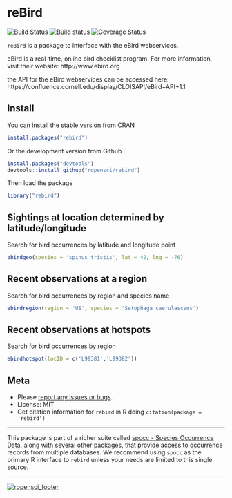 reBird
======

[![Build Status](https://api.travis-ci.org/ropensci/rebird.png)](https://travis-ci.org/ropensci/rebird)
[![Build status](https://ci.appveyor.com/api/projects/status/s3dobn991c20t2kg?svg=true)](https://ci.appveyor.com/project/sckott/rebird)
[![Coverage Status](https://coveralls.io/repos/ropensci/rebird/badge.svg)](https://coveralls.io/r/ropensci/rebird)

`reBird` is a package to interface with the eBird webservices.

eBird is a real-time, online bird checklist program. For more information, visit their website: http://www.ebird.org

the API for the eBird webservices can be accessed here: https://confluence.cornell.edu/display/CLOISAPI/eBird+API+1.1

## Install

You can install the stable version from CRAN

```r
install.packages("rebird")
```

Or the development version from Github

```r
install.packages("devtools")
devtools::install_github("ropensci/rebird")
```

Then load the package

```r
library("rebird")
```

## Sightings at location determined by latitude/longitude

Search for bird occurrences by latitude and longitude point

```r
ebirdgeo(species = 'spinus tristis', lat = 42, lng = -76)
```

## Recent observations at a region

Search for bird occurrences by region and species name

```r
ebirdregion(region = 'US', species = 'Setophaga caerulescens')
```


## Recent observations at hotspots

Search for bird occurrences by region

```r
ebirdhotspot(locID = c('L99381','L99382'))
```


## Meta

* Please [report any issues or bugs](https://github.com/ropensci/rebird/issues).
* License: MIT
* Get citation information for `rebird` in R doing `citation(package = 'rebird')`

---

This package is part of a richer suite called [spocc - Species Occurrence Data](https://github.com/ropensci/spocc), along with several other packages, that provide access to occurrence records from multiple databases. We recommend using `spocc` as the primary R interface to `rebird` unless your needs are limited to this single source.

---

[![ropensci_footer](http://ropensci.org/public_images/github_footer.png)](http://ropensci.org)
